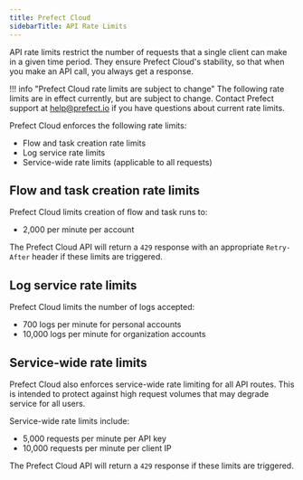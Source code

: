 ```yaml
---
title: Prefect Cloud 
sidebarTitle: API Rate Limits
---
```



API rate limits restrict the number of requests that a single client can make in a given time period. They ensure Prefect Cloud's stability, so that when you make an API call, you always get a response.

!!! info "Prefect Cloud rate limits are subject to change"
    The following rate limits are in effect currently, but are subject to change. Contact Prefect support at [help@prefect.io](mailto:help@prefect.io) if you have questions about current rate limits.

Prefect Cloud enforces the following rate limits: 

- Flow and task creation rate limits
- Log service rate limits
- Service-wide rate limits (applicable to all requests)

## Flow and task creation rate limits

Prefect Cloud limits creation of flow and task runs to: 

- 2,000 per minute per account

The Prefect Cloud API will return a `429` response with an appropriate `Retry-After` header if these limits are triggered.

## Log service rate limits

Prefect Cloud limits the number of logs accepted:

- 700 logs per minute for personal accounts
- 10,000 logs per minute for organization accounts

## Service-wide rate limits

Prefect Cloud also enforces service-wide rate limiting for all API routes. This is intended to protect against high request volumes that may degrade service for all users.

Service-wide rate limits include: 

- 5,000 requests per minute per API key 
- 10,000 requests per minute per client IP

The Prefect Cloud API will return a `429` response if these limits are triggered.